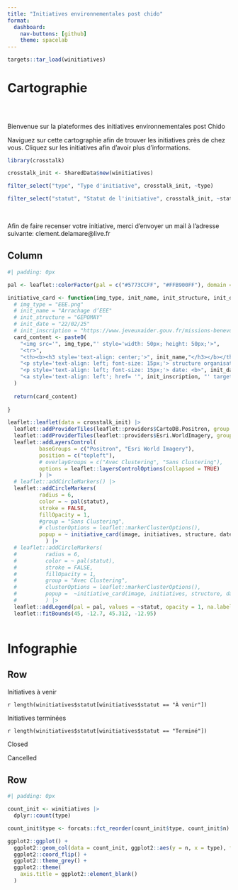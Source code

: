 ```yaml
---
title: "Initiatives environnementales post chido"
format: 
  dashboard: 
    nav-buttons: [github]
    theme: spacelab
---
```


```r
targets::tar_load(winitiatives)
```

# Cartographie

##  {.sidebar}

<br>

::: center
Bienvenue sur la plateformes des initiatives environnementales post Chido
:::

Naviguez sur cette cartographie afin de trouver les initiatives près de chez vous. Cliquez sur les initiatives afin d'avoir plus d'informations.

```r

library(crosstalk)

crosstalk_init <- SharedData$new(winitiatives)

filter_select("type", "Type d'initiative", crosstalk_init, ~type)

```

```r
filter_select("statut", "Statut de l'initiative", crosstalk_init, ~statut)
```

<br>

Afin de faire recenser votre initiative, merci d'envoyer un mail à l'adresse suivante: clement.delamare\@live.fr

## Column {width="80%"}

```r
#| padding: 0px

pal <- leaflet::colorFactor(pal = c("#5773CCFF", "#FFB900FF"), domain = c("À venir", "Terminé"))

initiative_card <- function(img_type, init_name, init_structure, init_date, init_inscription) {
  # img_type = "EEE.png"
  # init_name = "Arrachage d’EEE"
  # init_structure = "GEPOMAY"
  # init_date = "22/02/25"
  # init_inscription = "https://www.jeveuxaider.gouv.fr/missions-benevolat/66226/benevolat-gepomay"
  card_content <- paste0(
    "<img src='", img_type,"' style='width: 50px; height: 50px;'>",
    "<tr>",
    "<th><b><h3 style='text-align: center;'>", init_name,"</h3></b></th>",
    "<p style='text-align: left; font-size: 15px;'> structure organisatrice: <b>", init_structure, "</b></p>",
    "<p style='text-align: left; font-size: 15px;'> date: <b>", init_date, "</b></p>",
    "<a style='text-align: left'; href= '", init_inscription, "' target='_blank'> inscription ici </a>"
  )
  
  return(card_content)
  
}

leaflet::leaflet(data = crosstalk_init) |>
  leaflet::addProviderTiles(leaflet::providers$CartoDB.Positron, group = "Positron", options = leaflet::providerTileOptions(noWrap = TRUE)) |>
  leaflet::addProviderTiles(leaflet::providers$Esri.WorldImagery, group = "Esri World Imagery", options = leaflet::providerTileOptions(noWrap = TRUE))|>
  leaflet::addLayersControl(
          baseGroups = c("Positron", "Esri World Imagery"),
          position = c("topleft"),
          # overlayGroups = c("Avec Clustering", "Sans Clustering"),
          options = leaflet::layersControlOptions(collapsed = TRUE)
          ) |>
  # leaflet::addCircleMarkers() |>
  leaflet::addCircleMarkers(
          radius = 6,
          color = ~ pal(statut),
          stroke = FALSE,
          fillOpacity = 1,
          #group = "Sans Clustering",
          # clusterOptions = leaflet::markerClusterOptions(),
          popup = ~ initiative_card(image, initiatives, structure, date, inscriptions)
            ) |>
  # leaflet::addCircleMarkers(
  #         radius = 6,
  #         color = ~ pal(statut),
  #         stroke = FALSE,
  #         fillOpacity = 1,
  #         group = "Avec Clustering",
  #         clusterOptions = leaflet::markerClusterOptions(),
  #         popup =  ~initiative_card(image, initiatives, structure, date, inscriptions)
  #         ) |>
  leaflet::addLegend(pal = pal, values = ~statut, opacity = 1, na.label = "Not Available") |>
  leaflet::fitBounds(45, -12.7, 45.312, -12.95)
  
```
# Infographie

## Row {height=20%}

::: {.valuebox icon="arrow-repeat" color="vb-warning"}
Initiatives à venir

`r length(winitiatives$statut[winitiatives$statut == "À venir"])`
:::

::: {.valuebox icon="plus-circle" color="vb-info"}
Initiatives terminées

`r length(winitiatives$statut[winitiatives$statut == "Terminé"])`
:::

::: {.valuebox icon="check-circle" color="vb-success"}
Closed
:::

::: {.valuebox icon="x-circle" color="vb-danger"}
Cancelled
:::

## Row {height=80%}

```r
#| padding: 0px

count_init <- winitiatives |>
  dplyr::count(type)

count_init$type <- forcats::fct_reorder(count_init$type, count_init$n)

ggplot2::ggplot() +
  ggplot2::geom_col(data = count_init, ggplot2::aes(y = n, x = type), fill = "#2ca0f6", color = "#2ca0f6") +
  ggplot2::coord_flip() +
  ggplot2::theme_grey() +
  ggplot2::theme(
    axis.title = ggplot2::element_blank()
  )
```

